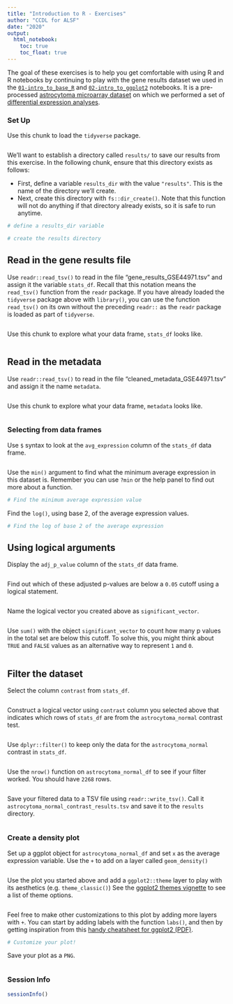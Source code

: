 ```yaml
---
title: "Introduction to R - Exercises"
author: "CCDL for ALSF"
date: "2020"
output:
  html_notebook:
    toc: true
    toc_float: true
---
```


The goal of these exercises is to help you get comfortable with using R and R notebooks by continuing to play with the gene results dataset we used in the [`01-intro_to_base_R`](01-intro_to_base_R-live.Rmd) and [`02-intro_to_ggplot2`](02-intro_to_ggplot2-live.Rmd) notebooks.
It is a pre-processed [astrocytoma microarray dataset](https://www.refine.bio/experiments/GSE44971/gene-expression-data-from-pilocytic-astrocytoma-tumour-samples-and-normal-cerebellum-controls) on which we performed a set of [differential expression analyses](scripts/00-setup-intro-to-R.R).

### Set Up

Use this chunk to load the `tidyverse` package.

```r

```

We'll want to establish a directory called `results/` to save our results from this exercise.
In the following chunk, ensure that this directory exists as follows:

- First, define a variable `results_dir` with the value `"results"`.
This is the name of the directory we'll create.
- Next, create this directory with `fs::dir_create()`.
Note that this function will not do anything if that directory already exists, so it is safe to run anytime.

```r
# define a results_dir variable

# create the results directory

```

## Read in the gene results file

Use `readr::read_tsv()` to read in the file "gene_results_GSE44971.tsv" and assign it the variable `stats_df`.
Recall that this notation means the `read_tsv()` function from the `readr` package.
If you have already loaded the `tidyverse` package above with `library()`, you can use the function `read_tsv()` on its own without the preceding `readr::` as the `readr` package is loaded as part of `tidyverse`.

```r

```

Use this chunk to explore what your data frame, `stats_df` looks like.

```r

```

## Read in the metadata

Use `readr::read_tsv()` to read in the file "cleaned_metadata_GSE44971.tsv" and assign it the name `metadata`.

```r

```

Use this chunk to explore what your data frame, `metadata` looks like.

```r

```

### Selecting from data frames

Use `$` syntax to look at the `avg_expression` column of the `stats_df`
data frame.

```r

```

Use the `min()` argument to find what the minimum average expression in this dataset is.
Remember you can use `?min` or the help panel to find out more about a function.

```r
# Find the minimum average expression value

```

Find the `log()`, using base 2, of the average expression values.

```r
# Find the log of base 2 of the average expression

```

## Using logical arguments

Display the `adj_p_value` column of the `stats_df` data frame.

```r

```

Find out which of these adjusted p-values are below a `0.05` cutoff using a logical statement.

```r

```

Name the logical vector you created above as `significant_vector`.

```r

```

Use `sum()` with the object `significant_vector` to count how many p values in the total set are below this cutoff.
To solve this, you might think about `TRUE` and `FALSE` values as an alternative way to represent `1` and `0`.

```r

```

## Filter the dataset

Select the column `contrast` from `stats_df`.

```r

```

Construct a logical vector using `contrast` column you selected above that
indicates which rows of `stats_df` are from the `astrocytoma_normal`
contrast test.

```r

```

Use `dplyr::filter()` to keep only the data for the `astrocytoma_normal` contrast
in `stats_df`.

```r

```

Use the `nrow()` function on `astrocytoma_normal_df` to see if your filter worked.
You should have `2268` rows.

```r

```

Save your filtered data to a TSV file using `readr::write_tsv()`.
Call it `astrocytoma_normal_contrast_results.tsv` and save it to the `results` directory.

```r

```


### Create a density plot

Set up a ggplot object for `astrocytoma_normal_df` and set `x` as the average expression variable.
Use the `+` to add on a layer called `geom_density()`

```r

```

Use the plot you started above and add a `ggplot2::theme` layer to play with its aesthetics (e.g. `theme_classic()`)
See the [ggplot2 themes vignette](https://ggplot2.tidyverse.org/reference/ggtheme.html)
to see a list of theme options.

```r

```

Feel free to make other customizations to this plot by adding more layers with `+`.
You can start by adding labels with the function `labs()`, and then by getting inspiration
from this [handy cheatsheet for ggplot2 (PDF)](https://raw.githubusercontent.com/rstudio/cheatsheets/main/data-visualization.pdf).

```r
# Customize your plot!

```

Save your plot as a `PNG`.

```r

```

### Session Info

```r
sessionInfo()
```
